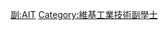 {{Userbox
  |border-c = #FF88FF
  |border-s = 1
  |id-c     = #FF88FF
  |id-s     = 12
  |id-fc    = #000000
  |info-c   = #FFEEFF
  |info-s   = 10
  |info-fc  = #000000
  |id       = A.I.T.
  |info     = 這個用戶擁有[[:Category:維基工業技術副學士|工業技術副學士]]學位。
}}
<includeonly> [[Category:維基工業技術副學士|{{PAGENAME}}]] </includeonly>
<noinclude> [[Category:學位用戶框模板|副:AIT]][[Category:維基工業技術副學士]] </noinclude>